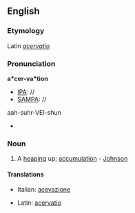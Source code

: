 ==English==

===Etymology===
Latin ''[[acervatio]]''

===Pronunciation===
'''a*cer-va*tion'''
* [[IPA]]: //
* [[SAMPA]]: //
aah-suhr-VEI-shun
* {{rhymes|eɪʃǝn}}

===Noun===
{{en-noun}}

# {{rare}} A [[heaping]] up; [[accumulation]] - [[Johnson]]

====Translations====
{{top}}
* Italian: [[acevazione]]
{{mid}}
* Latin: [[acervatio]]
{{bottom}}